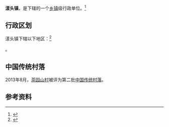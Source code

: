 {{中国乡级行政区|52/06/02/103/000}}

'''漾头镇'''，是{{PRC admin/fullname|52/06/02/103/000|3}}下辖的一个[[乡镇|乡镇]]级行政单位。<ref>{{PRC admin/ref sgc|{{PRC admin/parent|52/06/02/103/000}}}}</ref>

== 行政区划 ==

漾头镇下辖以下地区：<ref>{{PRC admin/ref sgc|52/06/02/103/000}}</ref>

{{PRC admin/children|52/06/02/103/000}}。

==中国传统村落==
2013年8月，[[茶园山村|茶园山村]]被评为第二批[[中国传统村落|中国传统村落]]。

== 参考资料 ==

{{reflist}}

{{行政区划小作品}}
{{PRC admin/navcat|52/06/02/103/000}}